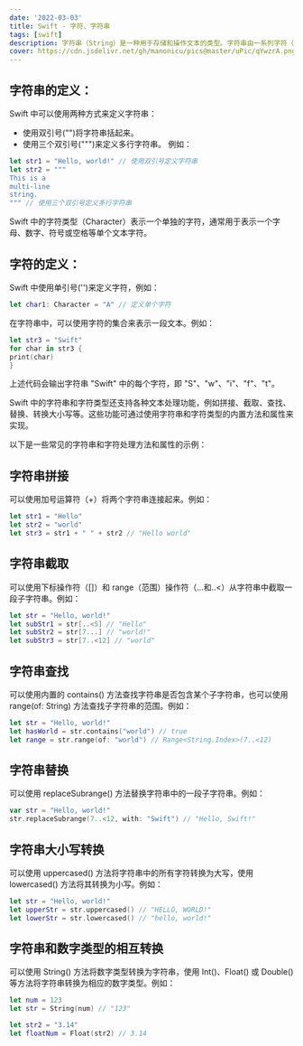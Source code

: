 ```yaml
---
date: '2022-03-03'
title: Swift - 字符、字符串
tags: [swift]
description: 字符串（String）是一种用于存储和操作文本的类型。字符串由一系列字符（Character）组成，可以包含字母、数字、符号和空格等文本字符。Swift 的字符串类型是可变的（Mutable），可以修改其值。
cover: https://cdn.jsdelivr.net/gh/manonicu/pics@master/uPic/qYwzrA.png
---
```


## 字符串的定义：

Swift 中可以使用两种方式来定义字符串：

- 使用双引号("")将字符串括起来。
- 使用三个双引号(""")来定义多行字符串。
  例如：

```swift
let str1 = "Hello, world!" // 使用双引号定义字符串
let str2 = """
This is a
multi-line
string.
""" // 使用三个双引号定义多行字符串
```

Swift 中的字符类型（Character）表示一个单独的字符，通常用于表示一个字母、数字、符号或空格等单个文本字符。

## 字符的定义：

Swift 中使用单引号('')来定义字符，例如：

```swift
let char1: Character = "A" // 定义单个字符
```

在字符串中，可以使用字符的集合来表示一段文本。例如：

```swift
let str3 = "Swift"
for char in str3 {
print(char)
}
```

上述代码会输出字符串 "Swift" 中的每个字符，即 "S"、"w"、"i"、"f"、"t"。

Swift 中的字符串和字符类型还支持各种文本处理功能，例如拼接、截取、查找、替换、转换大小写等。这些功能可通过使用字符串和字符类型的内置方法和属性来实现。

以下是一些常见的字符串和字符处理方法和属性的示例：

## 字符串拼接

可以使用加号运算符（+）将两个字符串连接起来。例如：

```swift
let str1 = "Hello"
let str2 = "world"
let str3 = str1 + " " + str2 // "Hello world"
```

## 字符串截取

可以使用下标操作符（[]）和 range（范围）操作符（...和..<）从字符串中截取一段子字符串。例如：

```swift
let str = "Hello, world!"
let subStr1 = str[..<5] // "Hello"
let subStr2 = str[7...] // "world!"
let subStr3 = str[7..<12] // "world"
```

## 字符串查找

可以使用内置的 contains() 方法查找字符串是否包含某个子字符串，也可以使用 range(of: String) 方法查找子字符串的范围。例如：

```swift
let str = "Hello, world!"
let hasWorld = str.contains("world") // true
let range = str.range(of: "world") // Range<String.Index>(7..<12)
```

## 字符串替换

可以使用 replaceSubrange() 方法替换字符串中的一段子字符串。例如：

```swift
var str = "Hello, world!"
str.replaceSubrange(7..<12, with: "Swift") // "Hello, Swift!"
```

## 字符串大小写转换

可以使用 uppercased() 方法将字符串中的所有字符转换为大写，使用 lowercased() 方法将其转换为小写。例如：

```swift
let str = "Hello, world!"
let upperStr = str.uppercased() // "HELLO, WORLD!"
let lowerStr = str.lowercased() // "hello, world!"
```

## 字符串和数字类型的相互转换

可以使用 String() 方法将数字类型转换为字符串，使用 Int()、Float() 或 Double() 等方法将字符串转换为相应的数字类型。例如：

```swift
let num = 123
let str = String(num) // "123"

let str2 = "3.14"
let floatNum = Float(str2) // 3.14
```
